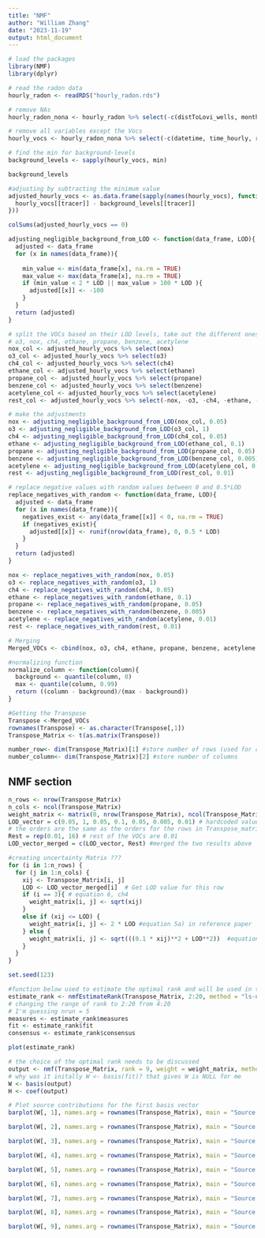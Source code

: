 ```yaml
---
title: "NMF"
author: "William Zhang"
date: "2023-11-19"
output: html_document
---
```

```r
# load the packages
library(NMF)
library(dplyr)
```

```r
# read the radon data
hourly_radon <- readRDS("hourly_radon.rds")
```
```r
# remove NAs
hourly_radon_nona <- hourly_radon %>% select(-c(distToLovi_wells, monthly_oil, monthly_gas)) %>% na.omit()

# remove all variables except the Vocs
hourly_vocs <- hourly_radon_nona %>% select(-c(datetime, time_hourly, radon_B, radon_pCi, rd_particle_B, rd_particle_pCi, co, no, no2, temp_f, pressure_altcorr, rain, relh, wsp, wdr, solr, co2_ppm, hour, closest.flare, count, weighted.count))
```
```r
# find the min for background-levels
background_levels <- sapply(hourly_vocs, min)
```
```r
background_levels
```
```r
#adjusting by subtracting the minimum value
adjusted_hourly_vocs <- as.data.frame(sapply(names(hourly_vocs), function(tracer){ 
  hourly_vocs[[tracer]] - background_levels[[tracer]]
}))
```

```r
colSums(adjusted_hourly_vocs == 0)
```
```r
adjusting_negligible_background_from_LOD <- function(data_frame, LOD){ #adjustments that were made according to paper
  adjusted <- data_frame
  for (x in names(data_frame)){
    
    min_value <- min(data_frame[x], na.rm = TRUE)
    max_value <- max(data_frame[x], na.rm = TRUE)
    if (min_value < 2 * LOD || max_value > 100 * LOD ){
      adjusted[[x]] <- -100
    }
  }
  return (adjusted)
}
```
```r
# split the VOCs based on their LOD levels, take out the different ones
# o3, nox, ch4, ethane, propane, benzene, acetylene
nox_col <- adjusted_hourly_vocs %>% select(nox)
o3_col <- adjusted_hourly_vocs %>% select(o3)
ch4_col <- adjusted_hourly_vocs %>% select(ch4)
ethane_col <- adjusted_hourly_vocs %>% select(ethane)
propane_col <- adjusted_hourly_vocs %>% select(propane)
benzene_col <- adjusted_hourly_vocs %>% select(benzene)
acetylene_col <- adjusted_hourly_vocs %>% select(acetylene)
rest_col <- adjusted_hourly_vocs %>% select(-nox, -o3, -ch4, -ethane, -propane, -benzene, -acetylene)
```
```r
# make the adjustments
nox <- adjusting_negligible_background_from_LOD(nox_col, 0.05)
o3 <- adjusting_negligible_background_from_LOD(o3_col, 1)
ch4 <- adjusting_negligible_background_from_LOD(ch4_col, 0.05)
ethane <- adjusting_negligible_background_from_LOD(ethane_col, 0.1)
propane <- adjusting_negligible_background_from_LOD(propane_col, 0.05)
benzene <- adjusting_negligible_background_from_LOD(benzene_col, 0.005)
acetylene <- adjusting_negligible_background_from_LOD(acetylene_col, 0.01)
rest <- adjusting_negligible_background_from_LOD(rest_col, 0.01)
```

```r
# replace negative values with random values between 0 and 0.5*LOD
replace_negatives_with_random <- function(data_frame, LOD){
  adjusted <- data_frame
  for (x in names(data_frame)){
    negatives_exist <- any(data_frame[[x]] < 0, na.rm = TRUE)
    if (negatives_exist){
      adjusted[[x]] <- runif(nrow(data_frame), 0, 0.5 * LOD)
    }
  }
  return (adjusted)
}
```
```r
nox <- replace_negatives_with_random(nox, 0.05)
o3 <- replace_negatives_with_random(o3, 1)
ch4 <- replace_negatives_with_random(ch4, 0.05)
ethane <- replace_negatives_with_random(ethane, 0.1)
propane <- replace_negatives_with_random(propane, 0.05)
benzene <- replace_negatives_with_random(benzene, 0.005)
acetylene <- replace_negatives_with_random(acetylene, 0.01)
rest <- replace_negatives_with_random(rest, 0.01)
```
```r
# Merging
Merged_VOCs <- cbind(nox, o3, ch4, ethane, propane, benzene, acetylene, rest)
```
```r
#normalizing function
normalize_column <- function(column){
  background <- quantile(column, 0)
  max <- quantile(column, 0.99)
  return ((column - background)/(max - background))
}
```
```r
#Getting the Transpose
Transpose <-Merged_VOCs
rownames(Transpose) <- as.character(Transpose[,1])
Transpose_Matrix <- t(as.matrix(Transpose)) 

number_row<- dim(Transpose_Matrix)[1] #store number of rows (used for checking)
number_column<- dim(Transpose_Matrix)[2] #store number of columns

```

## NMF section
```r
n_rows <- nrow(Transpose_Matrix)
n_cols <- ncol(Transpose_Matrix)
weight_matrix <- matrix(0, nrow(Transpose_Matrix), ncol(Transpose_Matrix))
LOD_vector = c(0.05, 1, 0.05, 0.1, 0.05, 0.005, 0.01) # hardcoded values for LOD_vector
# the orders are the same as the orders for the rows in Transpose_matrix; nox, o3, ch4, ...
Rest = rep(0.01, 16) # rest of the VOCs are 0.01
LOD_vector_merged = c(LOD_vector, Rest) #merged the two results above
```


```r
#creating uncertainty Matrix ???
for (i in 1:n_rows) { 
  for (j in 1:n_cols) {
    xij <- Transpose_Matrix[i, j]
    LOD <- LOD_vector_merged[i]  # Get LOD value for this row 
    if (i == 3){ # equation 6, ch4
      weight_matrix[i, j] <- sqrt(xij)
    }
    else if (xij <= LOD) {
      weight_matrix[i, j] <- 2 * LOD #equation 5a) in reference paper
    } else {
      weight_matrix[i, j] <- sqrt(((0.1 * xij)**2 + LOD**2))  #equation 5c) in reference paper
    }
  }
}
```

```r
set.seed(123)
```

```r
#function below used to estimate the optimal rank and will be used in the nmf() function. 
estimate_rank <- nmfEstimateRank(Transpose_Matrix, 2:20, method = "ls-nmf", weight = weight_matrix, 5)
# changing the range of rank to 2:20 from 4:20
# I'm guessing nrun = 5
measures <- estimate_rank$measures
fit <- estimate_rank$fit
consensus <- estimate_rank$consensus
```
```r
plot(estimate_rank)
```


```r
# the choice of the optimal rank needs to be discussed
output <- nmf(Transpose_Matrix, rank = 9, weight = weight_matrix, method = "ls-nmf")
# why was it initally W <- basis(fit)? that gives W is NULL for me
W <- basis(output)
H <- coef(output)
```

```r
# Plot source contributions for the first basis vector
barplot(W[, 1], names.arg = rownames(Transpose_Matrix), main = "Source Contributions to Basis 1")

```
```r
barplot(W[, 2], names.arg = rownames(Transpose_Matrix), main = "Source Contributions to Basis 2")
```

```r
barplot(W[, 3], names.arg = rownames(Transpose_Matrix), main = "Source Contributions to Basis 3")
```
```r
barplot(W[, 4], names.arg = rownames(Transpose_Matrix), main = "Source Contributions to Basis 4")
```
```r
barplot(W[, 5], names.arg = rownames(Transpose_Matrix), main = "Source Contributions to Basis 5")
```
```r
barplot(W[, 6], names.arg = rownames(Transpose_Matrix), main = "Source Contributions to Basis 6")
```
```r
barplot(W[, 7], names.arg = rownames(Transpose_Matrix), main = "Source Contributions to Basis 7")
```
```r
barplot(W[, 8], names.arg = rownames(Transpose_Matrix), main = "Source Contributions to Basis 8")
```
```r
barplot(W[, 9], names.arg = rownames(Transpose_Matrix), main = "Source Contributions to Basis 9")
```

